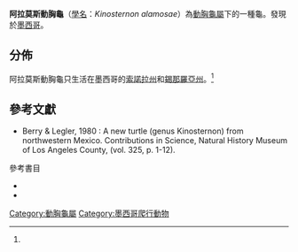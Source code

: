 {{Speciesbox
| image = 
| status = DD
| status_system = IUCN2.3
| status_ref=<ref name="Rhodin11" />
| genus = Kinosternon
| species = alamosae
| authority = ([[James_F._Berry|Berry]] & [[John_Marshall_Legler|Legler]], 1980)<ref name="Rhodin11">{{Harnvb|Rhodin|2011|p=000.175}}</ref>
| synonyms = 
* ''Kinosternon alamose'' <small>Pritchard, 1979</small>
* ''Kinosternon alamosae'' <small>Berry & Legler, 1980</small> ''([[nomen_nudum|nomen nudum]])''
* ''Kinosternon alamosae'' <small>Berry & Legler, 1980</small>
* ''Kinosternon alamosa'' <small>Rogner, 1996</small> ''([[ex_errore|ex errore]])''
| synonyms_ref=<ref name="Fritz07">{{Harnvb|Fritz|2007|pp=250-251}}</ref>
}}

'''阿拉莫斯動胸龜'''（[[學名|學名]]：''Kinosternon alamosae''）為[[動胸龜屬|動胸龜屬]]下的一種龜。發現於[[墨西哥|墨西哥]]。

==分佈==
阿拉莫斯動胸龜只生活在墨西哥的[[索諾拉州|索諾拉州]]和[[錫那羅亞州|錫那羅亞州]]。<ref name="Rhodin11" />

==參考文獻==
{{Reflist}}
* Berry & Legler, 1980 : A new turtle (genus Kinosternon) from northwestern Mexico. Contributions in Science, Natural History Museum of Los Angeles County, (vol. 325, p. 1-12).

;參考書目
*{{Anchor|CITEREFRhodin2011}}{{cite journal | url = http://www.iucn-tftsg.org/wp-content/uploads/file/Accounts/crm_5_000_checklist_v4_2011.pdf | title = Turtles of the world, 2011 update: Annotated checklist of taxonomy, synonymy, distribution and conservation status | journal = Chelonian Research Monographs | volume = 5 | year = 2011 | accessdate = | date = 2011-12-31 | author = Rhodin, Anders G.J.; van Dijk, Peter Paul; Inverson, John B.; Shaffer, H. Bradley; Roger, Bour | archiveurl = https://www.webcitation.org/64t6NrOyR?url=http://www.iucn-tftsg.org/wp-content/uploads/file/Accounts/crm_5_000_checklist_v4_2011.pdf | archivedate = 2012-01-22 | deadurl = yes }}
*{{Anchor|CITEREFFritz2007}}{{cite journal | journal = Vertebrate Zoology | title = Checklist of Chelonians of the World | year = 2007 | first = Uwe | last = Fritz | coauthors = Havaš, Peter | volume = 57 | issue = 2 | pages = | id = | url = http://www.cnah.org/pdf_files/851.pdf | archiveurl = https://www.webcitation.org/5v20ztMND?url=http://www.cnah.org/pdf_files/851.pdf | archivedate = 2010-12-17 | deadurl = yes }}
{{Taxonbar|from=Q2697591}}

[[Category:動胸龜屬|Category:動胸龜屬]]
[[Category:墨西哥爬行動物|Category:墨西哥爬行動物]]


{{Turtle-stub}}